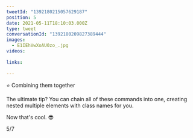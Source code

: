 ```yaml
---
tweetId: "1392180215057629187"
position: 5
date: 2021-05-11T18:10:03.000Z
type: tweet
conversationId: "1392180209827389444"
images:
  - E1IEhVwXoAU0zo_.jpg
videos:
  
links:
  
---
```

⭐ Combining them together

The ultimate tip? You can chain all of these commands into one, creating nested multiple elements with class names for you.

Now that's cool. 😎 

5/7 
